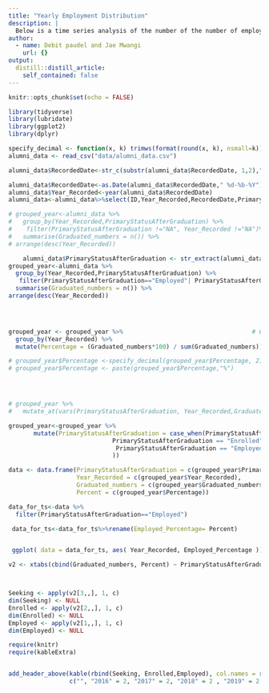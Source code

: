 ```yaml
---
title: "Yearly Employment Distribution"
description: |
  Below is a time series analysis of the number of the number of employed GVSU graduates from 2016 to 2021.
author:
  - name: Debit paudel and Jae Mwangi
    url: {}
output:
  distill::distill_article:
    self_contained: false
---
```

```r
knitr::opts_chunk$set(echo = FALSE)
```

```r
library(tidyverse)
library(lubridate)
library(ggplot2)
library(dplyr)

specify_decimal <- function(x, k) trimws(format(round(x, k), nsmall=k))
alumni_data <- read_csv("data/alumni_data.csv")

alumni_data$RecordedDate<-str_c(substr(alumni_data$RecordedDate, 1,2),"-",substr(alumni_data$RecordedDate, 3,5),"-",substr(alumni_data$RecordedDate, 6,9)) 

alumni_data$RecordedDate<-as.Date(alumni_data$RecordedDate," %d-%b-%Y")
alumni_data$Year_Recorded<-year(alumni_data$RecordedDate)
alumni_data<-alumni_data%>%select(ID,Year_Recorded,RecordedDate,PrimaryStatusAfterGraduation)

# grouped_year<-alumni_data %>% 
#   group_by(Year_Recorded,PrimaryStatusAfterGraduation) %>% 
#    filter(PrimaryStatusAfterGraduation !="NA", Year_Recorded !="NA")%>% 
#   summarise(Graduated_numbers = n()) %>%
# arrange(desc(Year_Recorded)) 

	alumni_data$PrimaryStatusAfterGraduation <- str_extract(alumni_data$PrimaryStatusAfterGraduation,"(\\w+)")
grouped_year<-alumni_data %>% 
  group_by(Year_Recorded,PrimaryStatusAfterGraduation) %>% 
   filter(PrimaryStatusAfterGraduation=="Employed"| PrimaryStatusAfterGraduation=="Seeking" |PrimaryStatusAfterGraduation=="Enrolled")%>% 
  summarise(Graduated_numbers = n()) %>%
arrange(desc(Year_Recorded)) 


 

grouped_year <- grouped_year %>%                                    # Calculate percentage by group
  group_by(Year_Recorded) %>%
  mutate(Percentage = (Graduated_numbers*100) / sum(Graduated_numbers)) 

# grouped_year$Percentage <-specify_decimal(grouped_year$Percentage, 2) 
# grouped_year$Percentage <- paste(grouped_year$Percentage,"%")




# grouped_year %>% 
#   mutate_at(vars(PrimaryStatusAfterGraduation, Year_Recorded,Graduated_numbers ), funs(as.character)) 

grouped_year<-grouped_year %>% 
       mutate(PrimaryStatusAfterGraduation = case_when(PrimaryStatusAfterGraduation == "Seeking" ~ "Un-Employed", 
                             PrimaryStatusAfterGraduation == "Enrolled" ~ "Started-Studying",
                              PrimaryStatusAfterGraduation == "Employed" ~ "Employed",
                             ))

data <- data.frame(PrimaryStatusAfterGraduation = c(grouped_year$PrimaryStatusAfterGraduation),
                   Year_Recorded = c(grouped_year$Year_Recorded),
                   Graduated_numbers = c(grouped_year$Graduated_numbers),
                   Percent = c(grouped_year$Percentage))

data_for_ts<-data %>%
  filter(PrimaryStatusAfterGraduation=="Employed")

 data_for_ts<-data_for_ts%>%rename(Employed_Percentage= Percent) 


 ggplot( data = data_for_ts, aes( Year_Recorded, Employed_Percentage )) + geom_line() 

v2 <- xtabs(cbind(Graduated_numbers, Percent) ~ PrimaryStatusAfterGraduation + Year_Recorded, data)



Seeking <- apply(v2[3,,], 1, c)
dim(Seeking) <- NULL
Enrolled <- apply(v2[2,,], 1, c)
dim(Enrolled) <- NULL
Employed <- apply(v2[1,,], 1, c)
dim(Employed) <- NULL

require(knitr)
require(kableExtra)


add_header_above(kable(rbind(Seeking, Enrolled,Employed), col.names = rep(c("Count", "Percent"), 6)),
                 c("", "2016" = 2, "2017" = 2, "2018" = 2 , "2019" = 2 , "2020" = 2 , "2021" = 2 ))


```



